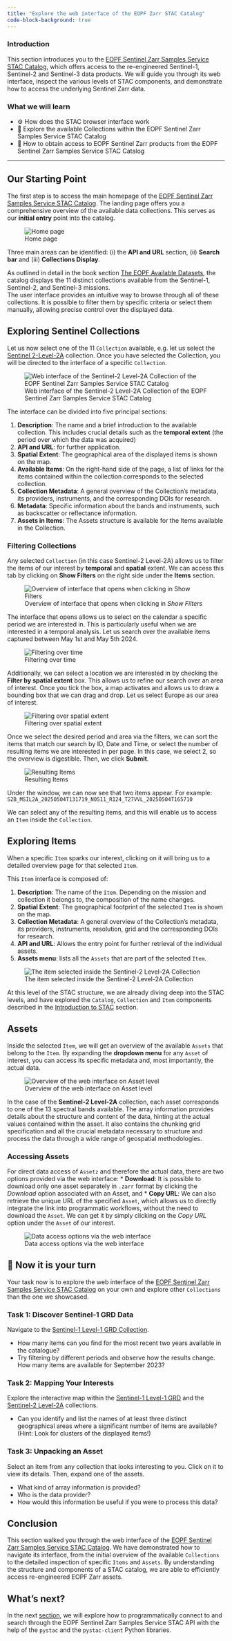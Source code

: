 ```yaml
---
title: "Explore the web interface of the EOPF Zarr STAC Catalog"
code-block-background: true
---
```


### Introduction

This section introduces you to the [EOPF Sentinel Zarr Samples Service STAC Catalog](https://stac.browser.user.eopf.eodc.eu/?.language=en), which offers access to the re-engineered Sentinel-1, Sentinel-2 and Sentinel-3 data products. We will guide you through its web interface, inspect the various levels of STAC components, and demonstrate how to access the underlying Sentinel Zarr data.

### What we will learn
- ⚙️ How does the STAC browser interface work
- 🔦 Explore the available Collections within the EOPF Sentinel Zarr Samples Service STAC Catalog
- 📡 How to obtain access to EOPF Sentinel Zarr products from the EOPF Sentinel Zarr Samples Service STAC Catalog

<hr>

## Our Starting Point
The first step is to access the main homepage of the [EOPF Sentinel Zarr Samples Service STAC Catalog](https://stac.browser.user.eopf.eodc.eu/?.language=en).
The landing page offers you a comprehensive overview of the available data collections. This serves as our **initial entry** point into the catalog.

![Home page](img/home_page.png){fig-align="center"}

Three main areas can be identified: (i) the **API and URL** section, (ii) **Search bar** and (iii) **Collections Display**. <br>

As outlined in detail in the book section [The EOPF Available Datasets](13_overview_eopf_datasets.qmd), the catalog displays the 11 distinct collections available from the Sentinel-1, Sentinel-2, and Sentinel-3 missions. <br> The user interface provides an intuitive way to browse through all of these collections. It is possible to filter them by specific criteria or select them manually, allowing precise control over the displayed data. 

## Exploring Sentinel Collections
Let us now select one of the 11 `Collection` available, e.g. let us select the [Sentinel 2-Level-2A](https://stac.browser.user.eopf.eodc.eu/collections/sentinel-2-l2a) collection. Once you have selected the Collection, you will be directed to the interface of a specific `Collection`.

![Web interface of the Sentinel-2 Level-2A Collection of the EOPF Sentinel Zarr Samples Service STAC Catalog](img/sentinel_2_collection.png){fig-align="center"}

The interface can be divided into five principal sections:

1. **Description**: The name and a brief introduction to the available collection. This includes crucial details such as the **temporal extent** (the period over which the data was acquired)
2. **API and URL**: for further application.
3. **Spatial Extent**:  The geographical area of the displayed items is shown on the map. 
4. **Available Items**: On the right-hand side of the page, a list of links for the items contained within the collection corresponds to the selected collection.
5. **Collection Metadata**: A general overview of the Collection’s metadata, its providers, instruments, and the corresponding DOIs for research.
6. **Metadata**: Specific information about the bands and instruments, such as backscatter or reflectance information.
7. **Assets in Items**: The Assets structure is available for the Items available in the Collection.

### Filtering Collections

Any selected `Collection` (in this case Sentinel-2 Level-2A) allows us to filter the items of our interest by **temporal** and **spatial** extent. We can access this tab by clicking on **Show Filters** on the right side under the **Items** section. 

![Overview of interface that opens when clicking in *Show Filters*](img/filter_1.png){fig-align="center"}

The interface that opens allows us to select on the calendar a specific period we are interested in. This is particularly useful when we are interested in a temporal analysis.
Let us search over the available items captured between May 1st and May 5th 2024.<br>

![Filtering over time](img/temporal_filter.png){fig-align="center"}

Additionally, we can select a location we are interested in by checking the **Filter by spatial extent** box. This allows us to refine our search over an area of interest.
Once you tick the box, a map activates and allows us to draw a bounding box that we can drag and drop. Let us select Europe as our area of interest.

![Filtering over spatial extent](img/spatial_filter.png){fig-align="center"}

Once we select the desired period and area via the filters, we can sort the items that match our search by ID, Date and Time, or select the number of resulting items we are interested in per page.
In this case, we select 2, so the overview is digestible. Then, we click **Submit**.

![Resulting Items](img/filtered_results.png){fig-align="center"}

Under the window, we can now see that two items appear. For example:<br>
`S2B_MSIL2A_20250504T131719_N0511_R124_T27VVL_20250504T165710`<br>

We can select any of the resulting items, and this will enable us to access an `Item` inside the `Collection`.

## Exploring Items

When a specific `Item` sparks our interest, clicking on it will bring us to a detailed overview page for that selected `Item`. <br>

This `Item` interface is composed of:

1. **Description**: The name of the `Item`. Depending on the mission and collection it belongs to, the composition of the name changes.
2. **Spatial Extent**:  The geographical footprint of the selected `Item` is shown on the map. 
3. **Collection Metadata**: A general overview of the Collection’s metadata, its providers, instruments, resolution, grid and the corresponding DOIs for research.
4. **API and URL**: Allows the entry point for further retrieval of the individual assets.
5. **Assets menu**: lists all the `Assets` that are part of the selected `Item`.

![The item selected inside the Sentinel-2 Level-2A Collection](img/item_des.png){fig-align="center"}

::: {.callout-important}
At this level of the STAC structure, we are already diving deep into the STAC levels, and have explored the `Catalog`, `Collection` and `Item` components described in the [Introduction to STAC](31_stac_intro.qmd) section.
:::

## Assets 
Inside the selected `Item`, we will get an overview of the available `Assets` that belong to the `Item`.
By expanding the **dropdown menu** for any `Asset` of interest, you can access its specific metadata and, most importantly, the actual data. <br>

![Overview of the web interface on Asset level](img/drop_down.png){fig-align="center"}

In the case of the **Sentinel-2 Level-2A** collection, each asset corresponds to one of the 13 spectral bands available. The array information provides details about the structure and content of the data, hinting at the actual values contained within the asset. It also contains the chunking grid specification and all the crucial metadata necessary to structure and process the data through a wide range of geospatial methodologies.

### Accessing Assets

For direct data access of `Assetz` and therefore the actual data, there are two options provided via the web interface:
* **Download**: It is possible to download only one asset separately in `.zarr` format by clicking the *Download* option associated with an Asset, and
* **Copy URL**: We can also retrieve the unique URL of the specified `Asset`, which allows us to directly integrate the link into programmatic workflows, without the need to download the `Asset`. We can get it by simply clicking on the *Copy URL* option under the `Asset` of our interest.

![Data access options via the web interface](img/download_img.png){fig-align="center"}


## 💪 Now it is your turn

Your task now is to explore the web interface of the [EOPF Sentinel Zarr Samples Service STAC Catalog](https://stac.browser.user.eopf.eodc.eu/?.language=en) on your own and explore other `Collections` than the one we showcased.

### Task 1: Discover Sentinel-1 GRD Data
Navigate to the [Sentinel-1 Level-1 GRD Collection](https://stac.browser.user.eopf.eodc.eu/collections/sentinel-1-l1-grd?.itemFilterOpen=1&language=en).

- How many items can you find for the most recent two years available in the catalogue?
- Try filtering by different periods and observe how the results change. How many items are available for September 2023?

### Task 2: Mapping Your Interests
Explore the interactive map within the  [Sentinel-1 Level-1 GRD](https://stac.browser.user.eopf.eodc.eu/collections/sentinel-1-l1-grd?.itemFilterOpen=1&language=en) and the [Sentinel-2 Level-2A](https://stac.browser.user.eopf.eodc.eu/collections/sentinel-2-l2a?.language=en) collections.

- Can you identify and list the names of at least three distinct geographical areas where a significant number of items are available? (Hint: Look for clusters of the displayed items!)

### Task 3: Unpacking an Asset
Select an item from any collection that looks interesting to you. Click on it to view its details. Then, expand one of the assets. 

- What kind of array information is provided?
- Who is the data provider?
- How would this information be useful if you were to process this data?

## Conclusion
This section walked you through the web interface of the [EOPF Sentinel Zarr Samples Service STAC Catalog](https://stac.browser.user.eopf.eodc.eu/?.language=en). We have demonstrated how to navigate its interface, from the initial overview of the available `Collections` to the detailed inspection of specific `Items` and `Assets`. 
By understanding the structure and components of a STAC catalog, we are able to efficiently access re-engineered EOPF Zarr assets.

## What's next?
In the next [section](./33_eopf_stac_connection.ipynb), we will explore how to programmatically connect to and search through the EOPF Sentinel Zarr Samples Service STAC API with the help of the `pystac` and the `pystac-client` Python libraries.